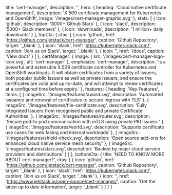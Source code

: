   title: 'cert-manager',
  description: '',
  hero: {
    heading: 'Cloud native certificate management',
    description: 'X.509 certificate management for Kubernetes and OpenShift',
    image: '/images/cert-manager-graphic.svg'
  },
  stats: [
    {
      icon: 'github',
      description: '8000+ Github Stars'
    },
    {
      icon: 'slack',
      description: '5000+ Slack members'
    },
    {
      icon: 'downloads',
      description: '1 million+ daily downloads'
    }
  ],
  topCta: {
    ctas: [
      {
        icon: 'github',
        href: 'https://github.com/jetstack/cert-manager',
        caption: 'Github Repository',
        target: '_blank'
      },
      {
        icon: 'slack',
        href: 'https://kubernetes.slack.com/',
        caption: 'Join us on Slack',
        target: '_blank'
      },
      {
        icon: '',
        href: '/docs',
        caption: 'View docs'
      }
    ]
  },
  certManager: {
    image: { src: '/images/cert-manager-logo-icon.svg', alt: 'cert manager' },
    emphasize: 'cert-manager',
    description:
      'is a powerful and extensible X.509 certificate controller for Kubernetes and OpenShift workloads. It will obtain certificates from a variety of Issuers, both popular public Issuers as well as private Issuers, and ensure the certificates are valid and up-to-date, and will attempt to renew certificates at a configured time before expiry.'
  },
  features: {
    heading: 'Key Features',
    items: [
      {
        imageSrc: '/images/features/award.svg',
        description:
          'Automated issuance and renewal of certificates to secure Ingress with TLS'
      },
      {
        imageSrc: '/images/features/file-certificate.svg',
        description:
          'Fully integrated Issuers from recognised public and private Certificate Authorities'
      },
      {
        imageSrc: '/images/features/router.svg',
        description:
          'Secure pod-to pod communication with mTLS using private PKI Issuers '
      },
      {
        imageSrc: '/images/features/world.svg',
        description:
          'Supports certificate use cases for web facing and internal workloads'
      },
      {
        imageSrc: '/images/features/shield-check.svg',
        description:
          'Open source add-ons for enhanced cloud native service mesh security'
      },
      {
        imageSrc: '/images/features/stars.svg',
        description: 'Backed by major cloud service providers and distributions'
      }
    ]
  },
  bottomCta: {
    title: 'NEED TO KNOW MORE ABOUT cert-manager?',
    ctas: [
      {
        icon: 'github',
        href: 'https://github.com/jetstack/cert-manager',
        caption: 'Github Repository',
        target: '_blank'
      },
      {
        icon: 'slack',
        href: 'https://kubernetes.slack.com/',
        caption: 'Join us on Slack',
        target: '_blank'
      },
      {
        icon: '',
        href: 'https://www.jetstack.io/open-source/cert-manager/',
        caption: 'Get the latest up to date information',
        target: '_blank'
      }
    ]
  }
}
